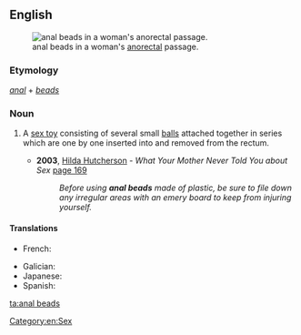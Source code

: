 ==English==
{{wikipedia}}
[[File:Illustration of anal bead use.svg|thumb|right|anal beads in a woman's [[anorectal]] passage.]]

===Etymology===
''[[anal]]'' + ''[[beads]]''

===Noun===
{{head|en|noun}}

# {{lb|en|pluralonly}} A [[sex toy]] consisting of several small [[ball]]s attached together in series which are one by one inserted into and removed from the rectum.
#* '''2003''', [[w:Hilda Hutcherson|Hilda Hutcherson]] - ''What Your Mother Never Told You about Sex'' [http://books.google.co.uk/books?id=xu8tb2o66iIC&pg=PA169&dq=%22using+anal+beads%22&sig=sbIR1VaGAj9DLLaIymgTNwzDSLo page 169]
#*: ''Before using '''anal beads''' made of plastic, be sure to file down any irregular areas with an emery board to keep from injuring yourself.''

====Translations====
{{trans-top|sex toy}}
* French: {{t|fr|chapelet Thaï|m}}
{{trans-mid}}
* Galician: {{t|gl|contas anais|f-p}}
* Japanese: {{t|ja|アナルビーズ|sc=Jpan|tr=anarubīzu}}
* Spanish: {{t|es|cuentas anales|f}}
{{trans-bottom}}

[[Category:en:Sex]]

[[ta:anal beads]]